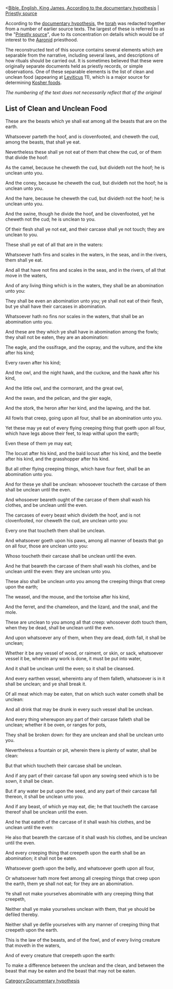 <[[Bible, English, King James, According to the documentary hypothesis]] | [[Bible, English, King James, Documentary Hypothesis, Priestly source|Priestly source]]

According to the [[w:documentary hypothesis|documentary hypothesis]], the [[w:torah|torah]] was redacted together from a number of earlier source texts. The largest of these is referred to as the "[[w:Priestly source|Priestly source]]", due to its concentration on details which would be of interest to the [[w:Aaron|Aaron]]id priesthood. 

The reconstructed text of this source contains several elements which are separable from the narrative, including several laws, and descriptions of how rituals should be carried out. It is sometimes believed that these were originally separate documents held as priestly records, or simple observations. One of these separable elements is the list of clean and unclean food (appearing at [[w:Leviticus|Leviticus]] 11), which is a major source for determining [[w:Kosher foods|Kosher foods]].

''The numbering of the text does not necessarily reflect that of the original''

== List of Clean and Unclean Food ==

{{font|size=smaller|color=#0000FF|1}} These are the beasts which ye shall eat among all the beasts that are on the earth.

{{font|size=smaller|color=#0000FF|2}} Whatsoever parteth the hoof, and is clovenfooted, and cheweth the cud, among the beasts, that shall ye eat.

{{font|size=smaller|color=#0000FF|3}} Nevertheless these shall ye not eat of them that chew the cud, or of them that divide the hoof: 

{{font|size=smaller|color=#0000FF|4}} As the camel, because he cheweth the cud, but divideth not the hoof; he is unclean unto you.

{{font|size=smaller|color=#0000FF|5}} And the coney, because he cheweth the cud, but divideth not the hoof; he is unclean unto you.

{{font|size=smaller|color=#0000FF|6}} And the hare, because he cheweth the cud, but divideth not the hoof; he is unclean unto you.

{{font|size=smaller|color=#0000FF|7}} And the swine, though he divide the hoof, and be clovenfooted, yet he cheweth not the cud; he is unclean to you.

{{font|size=smaller|color=#0000FF|8}} Of their flesh shall ye not eat, and their carcase shall ye not touch; they are unclean to you.

{{font|size=smaller|color=#0000FF|9}} These shall ye eat of all that are in the waters: 

{{font|size=smaller|color=#0000FF|10}} Whatsoever hath fins and scales in the waters, in the seas, and in the rivers, them shall ye eat.

{{font|size=smaller|color=#0000FF|11}} And all that have not fins and scales in the seas, and in the rivers, of all that move in the waters, 

{{font|size=smaller|color=#0000FF|12}} And of any living thing which is in the waters, they shall be an abomination unto you:

{{font|size=smaller|color=#0000FF|13}} They shall be even an abomination unto you; ye shall not eat of their flesh, but ye shall have their carcases in abomination.

{{font|size=smaller|color=#0000FF|14}} Whatsoever hath no fins nor scales in the waters, that shall be an abomination unto you.

{{font|size=smaller|color=#0000FF|15}} And these are they which ye shall have in abomination among the fowls; they shall not be eaten, they are an abomination: 

{{font|size=smaller|color=#0000FF|16}} The eagle, and the ossifrage, and the ospray, and the vulture, and the kite after his kind; 

{{font|size=smaller|color=#0000FF|17}} Every raven after his kind;

{{font|size=smaller|color=#0000FF|18}} And the owl, and the night hawk, and the cuckow, and the hawk after his kind,

{{font|size=smaller|color=#0000FF|19}} And the little owl, and the cormorant, and the great owl,

{{font|size=smaller|color=#0000FF|20}} And the swan, and the pelican, and the gier eagle,

{{font|size=smaller|color=#0000FF|21}} And the stork, the heron after her kind, and the lapwing, and the bat.

{{font|size=smaller|color=#0000FF|22}} All fowls that creep, going upon all four, shall be an abomination unto you.

{{font|size=smaller|color=#0000FF|23}} Yet these may ye eat of every flying creeping thing that goeth upon all four, which have legs above their feet, to leap withal upon the earth;

{{font|size=smaller|color=#0000FF|24}} Even these of them ye may eat; 

{{font|size=smaller|color=#0000FF|25}} The locust after his kind, and the bald locust after his kind, and the beetle after his kind, and the grasshopper after his kind.

{{font|size=smaller|color=#0000FF|26}} But all other flying creeping things, which have four feet, shall be an abomination unto you.

{{font|size=smaller|color=#0000FF|27}} And for these ye shall be unclean: whosoever toucheth the carcase of them shall be unclean until the even.

{{font|size=smaller|color=#0000FF|28}} And whosoever beareth ought of the carcase of them shall wash his clothes, and be unclean until the even.

{{font|size=smaller|color=#0000FF|29}} The carcases of every beast which divideth the hoof, and is not clovenfooted, nor cheweth the cud, are unclean unto you: 

{{font|size=smaller|color=#0000FF|30}} Every one that toucheth them shall be unclean.

{{font|size=smaller|color=#0000FF|31}} And whatsoever goeth upon his paws, among all manner of beasts that go on all four, those are unclean unto you: 

{{font|size=smaller|color=#0000FF|32}} Whoso toucheth their carcase shall be unclean until the even.

{{font|size=smaller|color=#0000FF|33}} And he that beareth the carcase of them shall wash his clothes, and be unclean until the even: they are unclean unto you.

{{font|size=smaller|color=#0000FF|34}} These also shall be unclean unto you among the creeping things that creep upon the earth; 

{{font|size=smaller|color=#0000FF|35}} The weasel, and the mouse, and the tortoise after his kind,

{{font|size=smaller|color=#0000FF|36}} And the ferret, and the chameleon, and the lizard, and the snail, and the mole.

{{font|size=smaller|color=#0000FF|37}} These are unclean to you among all that creep: whosoever doth touch them, when they be dead, shall be unclean until the even.

{{font|size=smaller|color=#0000FF|38}} And upon whatsoever any of them, when they are dead, doth fall, it shall be unclean; 

{{font|size=smaller|color=#0000FF|39}} Whether it be any vessel of wood, or raiment, or skin, or sack, whatsoever vessel it be, wherein any work is done, it must be put into water, 

{{font|size=smaller|color=#0000FF|40}} And it shall be unclean until the even; so it shall be cleansed.

{{font|size=smaller|color=#0000FF|41}} And every earthen vessel, whereinto any of them falleth, whatsoever is in it shall be unclean; and ye shall break it.

{{font|size=smaller|color=#0000FF|42}} Of all meat which may be eaten, that on which such water cometh shall be unclean: 

{{font|size=smaller|color=#0000FF|43}} And all drink that may be drunk in every such vessel shall be unclean.

{{font|size=smaller|color=#0000FF|44}} And every thing whereupon any part of their carcase falleth shall be unclean; whether it be oven, or ranges for pots, 

{{font|size=smaller|color=#0000FF|45}} They shall be broken down: for they are unclean and shall be unclean unto you.

{{font|size=smaller|color=#0000FF|46}} Nevertheless a fountain or pit, wherein there is plenty of water, shall be clean: 

{{font|size=smaller|color=#0000FF|47}} But that which toucheth their carcase shall be unclean.

{{font|size=smaller|color=#0000FF|48}} And if any part of their carcase fall upon any sowing seed which is to be sown, it shall be clean.

{{font|size=smaller|color=#0000FF|49}} But if any water be put upon the seed, and any part of their carcase fall thereon, it shall be unclean unto you.

{{font|size=smaller|color=#0000FF|50}} And if any beast, of which ye may eat, die; he that toucheth the carcase thereof shall be unclean until the even.

{{font|size=smaller|color=#0000FF|51}} And he that eateth of the carcase of it shall wash his clothes, and be unclean until the even: 

{{font|size=smaller|color=#0000FF|52}} He also that beareth the carcase of it shall wash his clothes, and be unclean until the even.

{{font|size=smaller|color=#0000FF|53}} And every creeping thing that creepeth upon the earth shall be an abomination; it shall not be eaten.

{{font|size=smaller|color=#0000FF|54}} Whatsoever goeth upon the belly, and whatsoever goeth upon all four, 

{{font|size=smaller|color=#0000FF|55}} Or whatsoever hath more feet among all creeping things that creep upon the earth, them ye shall not eat; for they are an abomination.

{{font|size=smaller|color=#0000FF|56}} Ye shall not make yourselves abominable with any creeping thing that creepeth, 

{{font|size=smaller|color=#0000FF|57}} Neither shall ye make yourselves unclean with them, that ye should be defiled thereby.

{{font|size=smaller|color=#0000FF|59}} Neither shall ye defile yourselves with any manner of creeping thing that creepeth upon the earth.

{{font|size=smaller|color=#0000FF|61}} This is the law of the beasts, and of the fowl, and of every living creature that moveth in the waters, 

{{font|size=smaller|color=#0000FF|62}} And of every creature that creepeth upon the earth:

{{font|size=smaller|color=#0000FF|63}} To make a difference between the unclean and the clean, and between the beast that may be eaten and the beast that may not be eaten.

[[Category:Documentary hypothesis]]